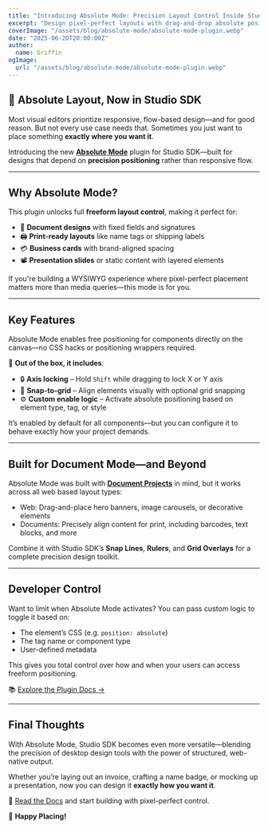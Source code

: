 ```yaml
---
title: "Introducing Absolute Mode: Precision Layout Control Inside Studio SDK"
excerpt: "Design pixel-perfect layouts with drag-and-drop absolute positioning—ideal for business cards, badges, and more."
coverImage: "/assets/blog/absolute-mode/absolute-mode-plugin.webp"
date: "2025-06-20T20:00:00Z"
author:
  name: Griffin
ogImage:
  url: "/assets/blog/absolute-mode/absolute-mode-plugin.webp"
---
```


## 🎯 Absolute Layout, Now in Studio SDK

Most visual editors prioritize responsive, flow-based design—and for good reason. But not every use case needs that. Sometimes you just want to place something **exactly where you want it**.

Introducing the new **[Absolute Mode](https://app.grapesjs.com/docs-sdk/plugins/canvas/absolute-mode)** plugin for Studio SDK—built for designs that depend on **precision positioning** rather than responsive flow.

---

## Why Absolute Mode?

This plugin unlocks full **freeform layout control**, making it perfect for:

- 🧾 **Document designs** with fixed fields and signatures  
- 🖨️ **Print-ready layouts** like name tags or shipping labels  
- 💳 **Business cards** with brand-aligned spacing  
- 📽️ **Presentation slides** or static content with layered elements  

If you're building a WYSIWYG experience where pixel-perfect placement matters more than media queries—this mode is for you.

---

## Key Features

Absolute Mode enables free positioning for components directly on the canvas—no CSS hacks or positioning wrappers required.

🔧 **Out of the box, it includes**:

- 🔒 **Axis locking** – Hold `Shift` while dragging to lock X or Y axis  
- 📐 **Snap-to-grid** – Align elements visually with optional grid snapping  
- ⚙️ **Custom enable logic** – Activate absolute positioning based on element type, tag, or style  

It’s enabled by default for all components—but you can configure it to behave exactly how your project demands.

---

## Built for Document Mode—and Beyond

Absolute Mode was built with **[Document Projects](https://app.grapesjs.com/docs-sdk/project-types/document)** in mind, but it works across all web based layout types:

- Web: Drag-and-place hero banners, image carousels, or decorative elements  
- Documents: Precisely align content for print, including barcodes, text blocks, and more  

Combine it with Studio SDK’s **Snap Lines**, **Rulers**, and **Grid Overlays** for a complete precision design toolkit.

---

## Developer Control

Want to limit when Absolute Mode activates? You can pass custom logic to toggle it based on:

- The element’s CSS (e.g. `position: absolute`)  
- The tag name or component type  
- User-defined metadata  

This gives you total control over how and when your users can access freeform positioning.

📚 [Explore the Plugin Docs →](https://app.grapesjs.com/docs-sdk/plugins/canvas/absolute-mode)

---

## Final Thoughts

With Absolute Mode, Studio SDK becomes even more versatile—blending the precision of desktop design tools with the power of structured, web-native output.

Whether you’re laying out an invoice, crafting a name badge, or mocking up a presentation, now you can design it **exactly how you want it**.

📖 [Read the Docs](https://app.grapesjs.com/docs-sdk/plugins/canvas/absolute-mode) and start building with pixel-perfect control.

🍇 **Happy Placing!**
